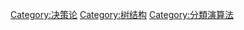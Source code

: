 {{commonscat|Decision diagrams}}
{{Cat main|决策树}}
{{Cat see also|分類演算法}}

[[Category:决策论|Category:决策论]]
[[Category:树结构|Category:树结构]]
[[Category:分類演算法|Category:分類演算法]]